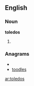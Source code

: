 ==English==

===Noun===
'''toledos'''

# {{plural of|toledo}}

===Anagrams===
* {{alphagram|deloost}}
* [[toodles#English|toodles]]

[[ar:toledos]]